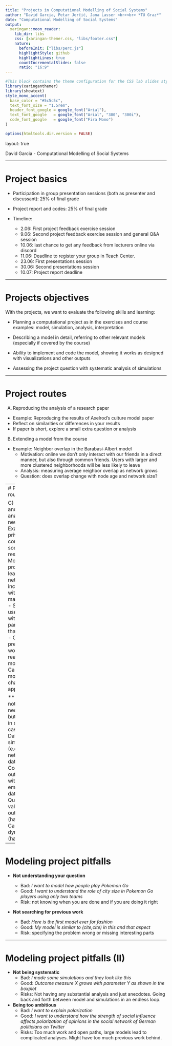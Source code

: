 ```yaml
---
title: "Projects in Computational Modelling of Social Systems"
author: "David Garcia, Petar Jerčić, Jana Lasser <br><br> *TU Graz*"
date: "Computational Modelling of Social Systems"
output:
  xaringan::moon_reader:
    lib_dir: libs 
    css: [xaringan-themer.css, "libs/footer.css"]
    nature:
      beforeInit: ["libs/perc.js"]
      highlightStyle: github
      highlightLines: true
      countIncrementalSlides: false
      ratio: "16:9"
---
```


```r
#This block contains the theme configuration for the CSS lab slides style
library(xaringanthemer)
library(showtext)
style_mono_accent(
  base_color = "#5c5c5c",
  text_font_size = "1.5rem",
  header_font_google = google_font("Arial"),
  text_font_google   = google_font("Arial", "300", "300i"),
  code_font_google   = google_font("Fira Mono")
)
```

```r
options(htmltools.dir.version = FALSE)
```

layout: true

<div class="my-footer"><span>David Garcia - Computational Modelling of Social Systems</span></div> 

---

# Project basics

- Participation in group presentation sessions (both as presenter and discussant): 25% of final grade

- Project report and codes: 25% of final grade

- Timeline:
  - 2.06: First project feedback exercise session
  - 9.06: Second project feedback exercise session and general Q&A session
  - 10.06: last chance to get any feedback from lecturers online via discord
  - 11.06: Deadline to register your group in Teach Center.
  - 23.06: First presentations session
  - 30.06: Second presentations session
  - 10.07: Project report deadline


---

# Projects objectives

With the projects, we want to evaluate the following skills and learning:

- Planning a computational project as in the exercises and course examples: model, simulation, analysis, interpretation

- Describing a model in detail, referring to other relevant models (especially if covered by the course)

- Ability to implement and code the model, showing it works as designed with visualizations and other outputs

- Assessing the project question with systematic analysis of simulations

---

# Project routes

A) Reproducing the analysis of a research paper
  - Example: Reproducing the results of Axelrod's culture model paper
  - Reflect on similarities or differences in your results
  - If paper is short, explore a small extra question or analysis
  
B) Extending a model from the course
  - Example: Neighbor overlap in the Barabasi-Albert model
    - Motivation: online we don't only interact with our friends in a direct manner, but also through common friends. Users with larger and more clustered neighborhoods will be less likely to leave
    - Analysis: measuring average neighbor overlap as network grows
    - Question: does overlap change with node age and network size?


---
# Project routes (II)

C) Designing and analyzing a new model
  - Example: privacy concerns in social resilience
    - Model probability to leave a social network increasing with too many friends
    - Study % of users leaving with value of parameter of that increase
    - Check previous work! Is this really a new model?
    - Can be the most challenging approach

** Data is not always necessary but desirable in some cases**
  - Data-driven simulations (e.g. using network data)
  - Comparing outcomes with empirical data (hard)
  - Quantitatively validating outcomes (harder)
  - Calibrating dynamics (hardest)
---

# Modeling project pitfalls

- **Not understanding your question**

  - Bad: *I want to model how people play Pokemon Go*
  - Good: *I want to understand the role of city size in Pokemon Go players using only two teams*
  - Risk: not knowing when you are done and if you are doing it right


- **Not searching for previous work**
  - Bad: *Here is the first model ever for fashion*
  - Good: *My model is similar to (cite,cite) in this and that aspect*
  - Risk: specifying the problem wrong or missing interesting parts
  
---

# Modeling project pitfalls (II)

- **Not being systematic**
  - Bad: *I made some simulations and they look like this*
  - Good: *Outcome measure X grows with parameter Y as shown in the boxplot*
  - Risks: Not having any substantial analysis and just anecdotes. Going back and forth between model and simulations in an endless loop.


- **Being too ambitious**
  - Bad: *I want to explain polarization*
  - Good: *I want to understand how the strength of social influence affects polarization of opinions in the social network of German politicians on Twitter*
  - Risks: Too much work and open paths, large models lead to complicated analyses. Might have too much previous work behind.



